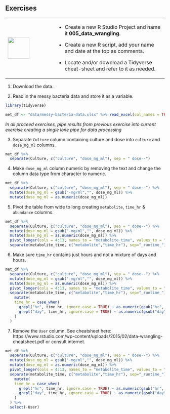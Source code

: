 ## Exercises {-}

+---------------------------------+-----------------------------------------------------------------------------+
| ![](images/07.png){height="68"} | - Create a new R Studio Project and name it **005_data_wrangling**.         |
|                                 |                                                                             |
|                                 | - Create a new R script, add your name and date at the top as comments.     |
|                                 |                                                                             |
|                                 | - Locate and/or download a Tidyverse cheat-sheet and refer to it as needed. |
+---------------------------------+-----------------------------------------------------------------------------+

1. Download the data.

2. Read in the messy bacteria data and store it as a variable.
```r
library(tidyverse)

met_df <- "data/messy-bacteria-data.xlsx" %>% read_excel(col_names = TRUE)
```

*In all proceed exercises, pipe results from previous exercise into current exercise creating a single lone pipe for data processing*

3. Separate `Culture` column containing culture and dose into `culture` and `dose_mg_ml` columns.
```r
met_df %>%
  separate(Culture, c("culture", "dose_mg_ml"), sep = " dose--")
```

4. Make `dose_mg_ml` column numeric by removing the text and change the column data type from character to numeric.
```r
met_df %>%
  separate(Culture, c("culture", "dose_mg_ml"), sep = " dose--") %>%
  mutate(dose_mg_ml = gsub("-mg/ml","", dose_mg_ml)) %>%
  mutate(dose_mg_ml = as.numeric(dose_mg_ml))
```

5. Pivot the table from wide to long creating `metabolite`, `time_hr` & `abundance` columns.
```r
met_df %>%
  separate(Culture, c("culture", "dose_mg_ml"), sep = " dose--") %>%
  mutate(dose_mg_ml = gsub("-mg/ml","", dose_mg_ml)) %>%
  mutate(dose_mg_ml = as.numeric(dose_mg_ml)) %>%
  pivot_longer(cols = 4:13, names_to = "metabolite_time", values_to = "abundance") %>%
  separate(metabolite_time, c("metabolite","time_hr"), sep="_runtime_")
```

6. Make sure `time_hr` contains just hours and not a mixture of days and hours.
```r
met_df %>%
  separate(Culture, c("culture", "dose_mg_ml"), sep = " dose--") %>%
  mutate(dose_mg_ml = gsub("-mg/ml","", dose_mg_ml)) %>%
  mutate(dose_mg_ml = as.numeric(dose_mg_ml)) %>%
  pivot_longer(cols = 4:13, names_to = "metabolite_time", values_to = "abundance") %>%
  separate(metabolite_time, c("metabolite","time_hr"), sep="_runtime_") %>%
    mutate(
    time_hr = case_when(
      grepl("hr", time_hr, ignore.case = TRUE) ~ as.numeric(gsub("hr", "", time_hr)),
      grepl("day", time_hr, ignore.case = TRUE) ~ as.numeric(gsub("day", "", time_hr)) * 24
    )
  )
```

7. Remove the `User` column. See cheatsheet here: https://www.rstudio.com/wp-content/uploads/2015/02/data-wrangling-cheatsheet.pdf or consult internet.

```r
met_df %>%
  separate(Culture, c("culture", "dose_mg_ml"), sep = " dose--") %>%
  mutate(dose_mg_ml = gsub("-mg/ml","", dose_mg_ml)) %>%
  mutate(dose_mg_ml = as.numeric(dose_mg_ml)) %>%
  pivot_longer(cols = 4:13, names_to = "metabolite_time", values_to = "abundance") %>%
  separate(metabolite_time, c("metabolite","time_hr"), sep="_runtime_") %>%
    mutate(
    time_hr = case_when(
      grepl("hr", time_hr, ignore.case = TRUE) ~ as.numeric(gsub("hr", "", time_hr)),
      grepl("day", time_hr, ignore.case = TRUE) ~ as.numeric(gsub("day", "", time_hr)) * 24
    )
  ) %>%
  select(-User)
```
